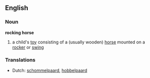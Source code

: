 ==English==
===Noun===
'''rocking horse'''
#a child's [[toy]] consisting of a (usually wooden) [[horse]] mounted on a [[rocker]] or [[swing]]

===Translations===
*Dutch: [[schommelpaard]], [[hobbelpaard]]